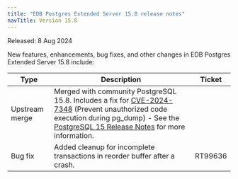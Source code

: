 ```yaml
---
title: "EDB Postgres Extended Server 15.8 release notes"
navTitle: Version 15.8
---
```


Released: 8 Aug 2024

New features, enhancements, bug fixes, and other changes in EDB Postgres Extended Server 15.8 include:

| Type           | Description                                                                                                                                                                                                                                                                                                    | Ticket  |
|----------------|----------------------------------------------------------------------------------------------------------------------------------------------------------------------------------------------------------------------------------------------------------------------------------------------------------------|---------|
| Upstream merge | Merged with community PostgreSQL 15.8. Includes a fix for [CVE-2024-7348](https://www.postgresql.org/support/security/CVE-2024-7348/) (Prevent unauthorized code execution during pg_dump) - See the [PostgreSQL 15 Release Notes](https://www.postgresql.org/docs/15/release-15-8.html) for more information. |         |
| Bug fix        | Added cleanup for incomplete transactions in reorder buffer after a crash.                                                                                                                                                                                                                                     | RT99636 |


